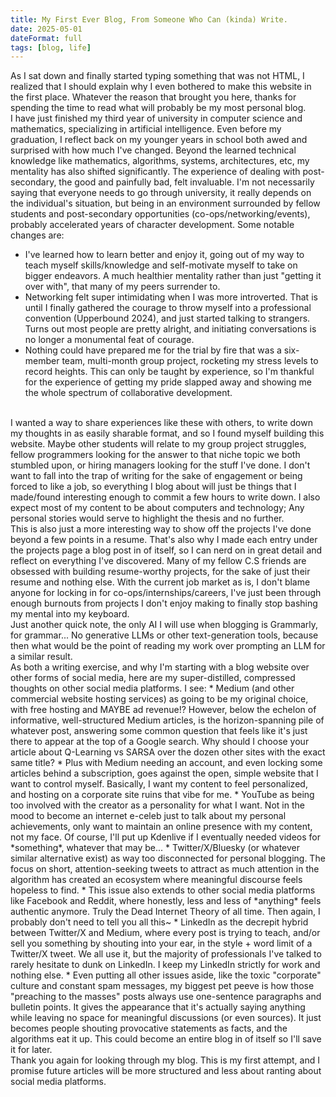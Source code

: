 ```yaml
---
title: My First Ever Blog, From Someone Who Can (kinda) Write.
date: 2025-05-01
dateFormat: full
tags: [blog, life]
---
```

As I sat down and finally started typing something that was not HTML, I realized that I should explain why I even bothered to make this website in the first place. Whatever the reason that brought you here, thanks for spending the time to read what will probably be my most personal blog.
<br/>
I have just finished my third year of university in computer science and mathematics, specializing in artificial intelligence. Even before my graduation, I reflect back on my younger years in school both awed and surprised with how much I've changed. Beyond the learned technical knowledge like mathematics, algorithms, systems, architectures, etc, my mentality has also shifted significantly. The experience of dealing with post-secondary, the good and painfully bad, felt invaluable. I'm not necessarily saying that everyone needs to go through university, it really depends on the individual's situation, but being in an environment surrounded by fellow students and post-secondary opportunities (co-ops/networking/events), probably accelerated years of character development. Some notable changes are:
<br/>
* I've learned how to learn better and enjoy it, going out of my way to teach myself skills/knowledge and self-motivate myself to take on bigger endeavors. A much healthier mentality rather than just "getting it over with", that many of my peers surrender to.
* Networking felt super intimidating when I was more introverted. That is until I finally gathered the courage to throw myself into a professional convention (Upperbound 2024), and just started talking to strangers. Turns out most people are pretty alright, and initiating conversations is no longer a monumental feat of courage.
* Nothing could have prepared me for the trial by fire that was a six-member team, multi-month group project, rocketing my stress levels to record heights. This can only be taught by experience, so I'm thankful for the experience of getting my pride slapped away and showing me the whole spectrum of collaborative development.
<br/>
I wanted a way to share experiences like these with others, to write down my thoughts in as easily sharable format, and so I found myself building this website. Maybe other students will relate to my group project struggles, fellow programmers looking for the answer to that niche topic we both stumbled upon, or hiring managers looking for the stuff I've done. I don't want to fall into the trap of writing for the sake of engagement or being forced to like a job, so everything I blog about will just be things that I made/found interesting enough to commit a few hours to write down. I also expect most of my content to be about computers and technology; Any personal stories would serve to highlight the thesis and no further.
<br/>
This is also just a more interesting way to show off the projects I've done beyond a few points in a resume. That's also why I made each entry under the projects page a blog post in of itself, so I can nerd on in great detail and reflect on everything I've discovered. Many of my fellow C.S friends are obsessed with building resume-worthy projects, for the sake of just their resume and nothing else. With the current job market as is, I don't blame anyone for locking in for co-ops/internships/careers, I've just been through enough burnouts from projects I don't enjoy making to finally stop bashing my mental into my keyboard.
<br/>
Just another quick note, the only AI I will use when blogging is Grammarly, for grammar... No generative LLMs or other text-generation tools, because then what would be the point of reading my work over prompting an LLM for a similar result.
<br/>
As both a writing exercise, and why I'm starting with a blog website over other forms of social media, here are my super-distilled, compressed thoughts on other social media platforms. I see:
* Medium (and other commercial website hosting services) as going to be my original choice, with free hosting and MAYBE ad revenue!? However, below the echelon of informative, well-structured Medium articles, is the horizon-spanning pile of whatever post, answering some common question that feels like it's just there to appear at the top of a Google search. Why should I choose your article about Q-Learning vs SARSA over the dozen other sites with the exact same title? 
    * Plus with Medium needing an account, and even locking some articles behind a subscription, goes against the open, simple website that I want to control myself. Basically, I want my content to feel personalized, and hosting on a corporate site ruins that vibe for me.
* YouTube as being too involved with the creator as a personality for what I want. Not in the mood to become an internet e-celeb just to talk about my personal achievements, only want to maintain an online presence with my content, not my face. Of course, I'll put up Kdenlive if I eventually needed videos for *something*, whatever that may be...
* Twitter/X/Bluesky (or whatever similar alternative exist) as way too disconnected for personal blogging. The focus on short, attention-seeking tweets to attract as much attention in the algorithm has created an ecosystem where meaningful discourse feels hopeless to find.
    * This issue also extends to other social media platforms like Facebook and Reddit, where honestly, less and less of *anything* feels authentic anymore. Truly the Dead Internet Theory of all time. Then again, I probably don't need to tell you all this~
* LinkedIn as the decrepit hybrid between Twitter/X and Medium, where every post is trying to teach, and/or sell you something by shouting into your ear, in the style + word limit of a Twitter/X tweet. We all use it, but the majority of professionals I've talked to rarely hesitate to dunk on LinkedIn. I keep my LinkedIn strictly for work and nothing else. 
    * Even putting all other issues aside, like the toxic "corporate" culture and constant spam messages, my biggest pet peeve is how those "preaching to the masses" posts always use one-sentence paragraphs and bulletin points. It gives the appearance that it's actually saying anything while leaving no space for meaningful discussions (or even sources). It just becomes people shouting provocative statements as facts, and the algorithms eat it up. This could become an entire blog in of itself so I'll save it for later.
<br/>
Thank you again for looking through my blog. This is my first attempt, and I promise future articles will be more structured and less about ranting about social media platforms.